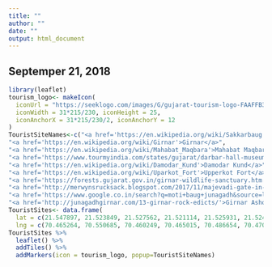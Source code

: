 ```yaml
---
title: ""
author: ""
date: ""
output: html_document
---
```



## Septemper 21, 2018
  
```r
library(leaflet)
tourism_logo<- makeIcon(
  iconUrl = "https://seeklogo.com/images/G/gujarat-tourism-logo-FAAFFB32AE-seeklogo.com.png",
  iconWidth = 31*215/230, iconHeight = 25,
  iconAnchorX = 31*215/230/2, iconAnchorY = 12
)
TouristSiteNames<-c("<a href='https://en.wikipedia.org/wiki/Sakkarbaug Zoological Garden/'>Sakkarbaug Zoological Garden</a>",
"<a href='https://en.wikipedia.org/wiki/Girnar'>Girnar</a>",
"<a href='https://en.wikipedia.org/wiki/Mahabat_Maqbara'>Mahabat Maqbara</a>",
"<a href='https://www.tourmyindia.com/states/gujarat/darbar-hall-museum.html'>Darbar Hall Museum</a>",
"<a href='https://en.wikipedia.org/wiki/Damodar_Kund'>Damodar Kund</a>",
"<a href='https://en.wikipedia.org/wiki/Uparkot_Fort'>Upperkot Fort</a>",
"<a href='https://forests.gujarat.gov.in/girnar-wildlife-sanctuary.htm'>Girnar Wildlife Sanctuary</a>",
"<a href='http://merwynsrucksack.blogspot.com/2017/11/majevadi-gate-in-junagadh-in-gujarat.html'>Majevadi Gate</a>",
"<a href='https://www.google.co.in/search?q=moti+baug+junagadh&source=lnms&tbm=isch&sa=X&ved=0ahUKEwjWvMCRmMzdAhWIvY8KHR_gD6EQ_AUIDygC&biw=1261&bih=619#imgrc=Jwa4JKXTD040vM:'>Moti Baugh</a>",
"<a href='http://junagadhgirnar.com/13-girnar-rock-edicts/'>Girnar Ashokan Rock Edict</a>")
TouristSites<- data.frame(
  lat = c(21.547897, 21.523849, 21.527562, 21.521114, 21.525931, 21.524907, 21.509304, 21.535842, 21.508852, 21.525425),
  lng = c(70.465264, 70.550685, 70.460249, 70.465015, 70.486654, 70.470042, 70.526060, 70.459865, 70.451312, 70.479532))
TouristSites %>% 
  leaflet() %>%
  addTiles() %>%
  addMarkers(icon = tourism_logo, popup=TouristSiteNames)
```



